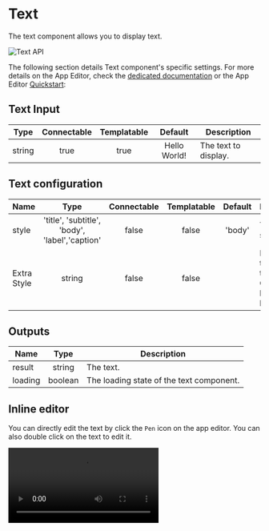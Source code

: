 

# Text

The text component allows you to display text.

![Text API](../../assets/apps/4_app_component_library/text.png.webp)

The following section details Text component's specific settings. For more details on the App Editor, check the [dedicated documentation](../0_app_editor/index.mdx) or the App Editor [Quickstart](../../getting_started/7_apps_quickstart/index.mdx):

<div class="grid grid-cols-2 gap-6 mb-4">
    <DocCard
        color="orange"
        title="App Editor Documentation"
        description="The app editor is a low-code builder to create custom User Interfaces with components linked to runnables (scripts & flows)."
        href="/docs/apps/app_editor"
    />
    <DocCard
        color="orange"
        title="Apps Quickstart"
        description="Learn how to build your first app in a matter of minutes."
        href="/docs/getting_started/apps_quickstart"
    />
</div>

## Text Input

|  Type  | Connectable | Templatable |   Default    | Description          |
| :----: | :---------: | :---------: | :----------: | -------------------- |
| string |    true     |    true     | Hello World! | The text to display. |

## Text configuration

| Name        |                      Type                      | Connectable | Templatable | Default | Description                                                     |
| ----------- | :--------------------------------------------: | :---------: | :---------: | :-----: | --------------------------------------------------------------- |
| style       | 'title', 'subtitle', 'body', 'label','caption' |    false    |    false    | 'body'  | The text style.                                                 |
| Extra Style |                     string                     |    false    |    false    |         | Extra style to apply to the text: CSS rules like "color: blue;" |

## Outputs

| Name    |  Type   | Description                              |
| ------- | :-----: | ---------------------------------------- |
| result  | string  | The text.                                |
| loading | boolean | The loading state of the text component. |

## Inline editor

You can directly edit the text by click the `Pen` icon on the app editor. You can also double click on the text to edit it.

<video
    className="border-2 rounded-xl object-cover w-full h-full dark:border-gray-800"
    autoPlay
    controls
    src="/videos/text_editor.mp4"
/>
